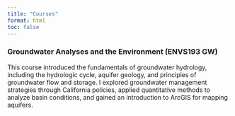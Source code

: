 ```yaml
---
title: "Courses"
format: html
toc: false
---
```


### Groundwater Analyses and the Environment (ENVS193 GW)

This course introduced the fundamentals of groundwater hydrology, including the hydrologic cycle, aquifer geology, and principles of groundwater flow and storage. I explored groundwater management strategies through California policies, applied quantitative methods to analyze basin conditions, and gained an introduction to ArcGIS for mapping aquifers.
